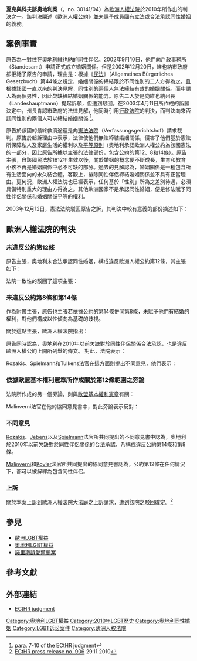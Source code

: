 '''夏克與科夫訴奧地利案'''（{{lang|en|Schalk and Kopf vs. Austria}}，no. 30141/04）為[[歐洲人權法院|歐洲人權法院]]於2010年所作出的判決之一。該判決闡述《[[歐洲人權公約|歐洲人權公約]]》並未課予成員國有立法或合法承認[[同性婚姻|同性婚姻]]的義務。

==案例事實==
原告為一對住在[[奧地利|奧地利]][[維也納|維也納]]的同性伴侶。2002年9月10日，他們向戶政事務所（Standesamt）申請正式成立婚姻關係。但是2002年12月20日，維也納市政府卻拒絕了原告的申請，理由是：根據《[[奧地利民法|民法]]》（Allgemeines Bürgerliches Gesetzbuch）第44條之規定，婚姻關係的締結限於不同性別的二人方得為之。且根據該國一直以來的判決見解，同性別的兩個人無法締結有效的婚姻關係。而申請人為兩個男性，因此欠缺締結婚姻關係的能力。原告二人於是向維也納州長（Landeshauptmann）提起訴願，但遭到駁回。在2003年4月11日所作成的訴願決定中，州長肯認市政府的法律見解，他同時引用[[奧地利行政法院|行政法院]]的判決，而判決向來否認同性別的兩個人可以締結婚姻關係 <ref>para. 7-10 of the ECtHR judgment</ref>。

原告於該國的最終救濟途徑是向[[奧地利憲法法院|憲法法院]]（Verfassungsgerichtshof）請求裁判。原告於起訴理由中表示，法律使他們無法締結婚姻關係，侵害了他們基於憲法所保障私人及家庭生活的權利以及[[平等原則|平等原則]]（奧地利承認歐洲人權公約為該國憲法的一部分，因此原告所據以主張的法律部份，包含公約的第12、8和14條）。原告主張，自該國民法於1812年生效以後，關於婚姻的概念便不斷成長，生育和教育小孩不再是婚姻關係中必不可缺的部分。過去的見解認為，婚姻關係是一種包含所有生活面向的永久結合體。客觀上，排除同性伴侶締結婚姻關係並不具有正當理由。更何況，歐洲人權法院也已經表示，任何基於「性別」所為之差別待遇，必須具備特別重大的理由方得為之。其他歐洲國家不是承認同性婚姻，便是修法賦予同性伴侶關係和婚姻關係平等的權利。

2003年12月12日，憲法法院駁回原告之訴，其判決中較有意義的部份摘述如下：
{{cquote|不論是根據奧地利聯邦憲法，或是歐洲人權公約（該公約第12條係規定「男女」可以證之）所設立的平等原則，婚姻的概念乃具有成為父母關係之根本可能性之人所構成，而此概念應該被擴張理解婚姻係不同性別所構成的關係。<br>
（……）<br>
事實上，同性伴侶關係雖然落入歐洲人權公約第8條所保障的私人及家庭生活或相類似概念的保障中—第14條同時也禁止任何基於非客觀條件所構成的歧視—，但該條並未課予國家改變婚姻法的義務。<br>
因此，在本案中，並無必要因未提供同性伴侶關係成為婚姻關係的特別規定而檢視法律是否有無理歧視。本院對此並無就憲法議題或法律政策對於立法機關提出建議之必要。
<br>是以，原告之訴應以無理由加以駁回。<ref>[http://www.ris.bka.gv.at/Dokument.wxe?Abfrage=Vfgh&Dokumentnummer=JFT_09968788_03B00777_00 Verfassungsgerichtshof (VfGH), B777/03, 13.12.2003]</ref>}}

==歐洲人權法院的判決==
===未違反公約第12條===
原告主張，奧地利未合法承認同性婚姻，構成違反歐洲人權公約第12條，其主張如下：
{{cquote|已達適婚年齡的男女，均有權結婚並建立家庭，且得依法行使這項權利}}

法院一致性的駁回了這項主張：
{{cquote|本院認知到公約第12條賦予人們有權和「男人或女人」結婚，同時，第12條也賦予人們有建構家庭的權利。原告主張該條文字並不必然意謂男人只能和女人結婚，反之亦然。本院觀察到，若是將第12條的文字單獨觀察，可能並不排除兩個男人或兩個女人結婚。然而相反地，公約其他所有條文都是以『任何人』為主體而賦予權利或自由，或是以『沒有人』作為禁止施以某種待遇的主體。由此可見，第12條的文字應該被認為是有意如此規定。另外，從歷史的角度觀察，在1950本公約生效時，婚姻這個詞毫無疑問的被認為係由兩個不同性別的人所構成的共同體<ref>paras 54, 55 of the Judgment</ref>。}}

=== 未違反公約第8條和第14條===
作為附帶主張，原告也主張若依據公約的第14條併同第8條，未賦予他們有結婚的權利，對他們構成以性傾向為基礎的歧視。

關於這點主張，歐洲人權法院指出：
{{cquote|就原告的主張看來，假如（同性）結婚的權利不包含於第12條中，也可以從第14條結合第8條推導出來，本院對此不予苟同。本院重申，公約應整體觀察，其中個別條文的解釋必須要與其他條文達成和諧（按：體系解釋）。根據上述結論，公約第12條並未課予成員國有-{准}-許同性伴侶構成婚姻關係的義務，就此範圍內，第14條和第8條，也不能被解釋為課以成員國如此之義務<ref>par. 101 of the Judgment</ref>。}} 
                                             
原告同時認為，奧地利在2010年以前欠缺對於同性伴侶關係合法承認，也是違反歐洲人權公約上開所列舉的條文。 對此，法院表示：

{{cquote|本院不得不注意到，合法承認同性伴侶關係已經成為歐洲國家的新共識。 而且，這種趨勢在過去的10年內正快速的發展。然而，並非絕大多數的國家都合法承認同性伴侶關係。 因此，本案的議題應該被認為是發展中而尚未形成共識的權利之一。是以，國家在立法引進此權利前，應該享有一定的判斷餘地（......）於2010年1月1日生效的[[奧地利民事結合|奧地利同性民事伴侶關係法]]，也反映了上述發展，同時也成為此一新共識的一部分。儘管不是先驅者，但奧地利的立法者不能因為沒有引進承認民事結合的法律而遭到非難<ref>par. 105-106 of the Judgment</ref>}}

Rozakis、Spielmann和Tulkens法官在這方面則提出不同意見，他們表示：

{{cquote|在確定這是個「非常相似的情況」（para. 99），並且強調「以性別為基礎的差別待遇必須要有相當重大的理由作為其正當化基礎」（para. 97）的前提下，法院應該認為這是一個違反公約第14條併合第8條的情況，因為被告政府並沒有提出任何進行此種差別待遇的正當化基礎，而僅僅是主張她們有判斷餘地。（para. 80）。然而，在被告政府未提出任何足以令人信服的理由去正當化差別待遇的情況下，應該沒有適用判斷餘地的空間存在。所以，「締約國間的法律是否存在或不存在共同點」（para. 98）並不重要，這只是在考量判斷餘地時的附屬事項。 確實，國家於此時提出考慮是否存在共同的做法作為擱置這件事比積極處理這件事為佳的理由，將可以令法院認同。<ref>Para. 8 of the joint dissent of Judges Rozakis, Jebens and Tulkens</ref>}}

===依據歐盟基本權利憲章所作成關於第12條範圍之旁論===

法院所作成的另一個旁論，則與[[歐盟基本權利憲章|歐盟基本權利憲章]]有關： 

{{cquote| 有鑑於憲章第9條之規定，因此，本院不再認為第12條所規定的婚姻權必須被限定在不同性別的兩個人才能結婚。是以，並不能認為，第12條不適用於原告之訴求<ref> para 61 of the Judgment</ref>}}

Malinverni法官在他的協同意見書中，對此旁論表示反對： 
{{cquote|第12條並不適用於同性別的兩個人。誠然，為了保障結婚的權利，歐盟基本權利憲章第9條有意不以男人和女人作為規範之文句。而僅規定：「結婚權與組織家庭權應依國內法律規定此等權利行使之範圍而保障之。」然而，依余之所見，並不能以此作為依據來解釋本公約第12條。 就該憲章的評論確實顯示，第9條的起草者希望其所指涉的範圍廣於其他國際公約的範圍。但不該忘記的是，憲章的第9條是「依國內法律規定此等權利行使之範圍」而對於結婚權加以保障。 
藉由此種交由民主立法機關決定的方式，憲章第9條僅是留給各國自行決定是否提供同性伴侶結婚的權利。就如同相關評論正確的指出：「在婚姻的文義中承認同性伴侶關係並沒有任何問題。但是沒有任何規定表示，國內法應該促進這種婚姻的成立。」就我看來，憲章的第9條與公約的第12條是否限於不同性別的人方有結婚的權利之解釋應該沒有關聯。<ref>para. 2 of the concurring opinion of Judge Malinverni</ref>}}

===不同意見===
[[Christos_Rozakis|Rozakis]]、[[Sverre_Erik_Jebens|Jebens]]以及[[Dean_Spielmann|Spielmann]]法官所共同提出的不同意見書中認為，奧地利於2010年以前欠缺對於同性伴侶關係的合法承認，乃構成違反公約第14條和第8條。

[[Giorgio_Malinverni|Malinverni]]和[[Anatoly_Kovler|Kovler]]法官所共同提出的協同意見書認為，公約第12條在任何情況下，都可以被解釋為包含同性伴侶。

===上訴===
關於本案上訴到歐洲人權法院大法庭之上訴請求，遭到該院之駁回確定。<ref>[http://cmiskp.echr.coe.int/tkp197/view.asp?action=open&documentId=877588&portal=hbkm&source=externalbydocnumber&table=F69A27FD8FB86142BF01C1166DEA398649 ECtHR press release no. 906] {{Wayback|url=http://cmiskp.echr.coe.int/tkp197/view.asp?action=open&documentId=877588&portal=hbkm&source=externalbydocnumber&table=F69A27FD8FB86142BF01C1166DEA398649 |date=20110706141830 }} 29.11.2010</ref>

== 參見 ==
{{Portal|LGBT}}
* [[歐洲LGBT權益|歐洲LGBT權益]]
* [[奧地利LGBT權益|奧地利LGBT權益]]
* [[諾里斯訴愛爾蘭案|諾里斯訴愛爾蘭案]]

== 參考文獻 ==
<!--- See [[Wikipedia:Footnotes|Wikipedia:Footnotes]] on how to create references using <ref></ref> tags which will then appear here automatically -->
{{Reflist}}

==外部連結==
* [https://web.archive.org/web/20110706085416/http://www.menschenrechte.ac.at/uploads/media/Schalk_und_Kopf_gg_OEsterreich_Urteil_01.pdf ECtHR judgment]{{en}}
<!-- {{Use dmy dates|date=October 2010}} -->

{{DEFAULTSORT:Schalk and Kopf vs. Austria}}
[[Category:奧地利LGBT權益|Category:奧地利LGBT權益]]
[[Category:2010年LGBT歷史|Category:2010年LGBT歷史]]
[[Category:奧地利同性婚姻|Category:奧地利同性婚姻]]
[[Category:LGBT诉讼案件|Category:LGBT诉讼案件]]
[[Category:欧洲人权法院|Category:欧洲人权法院]]